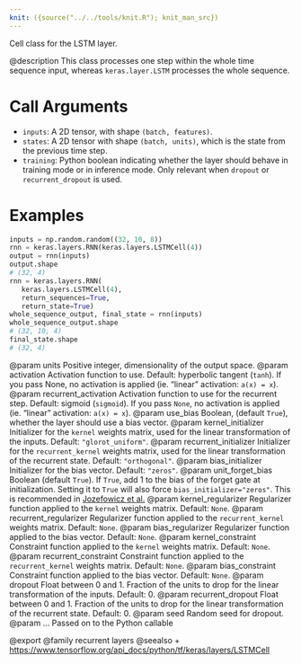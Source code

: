 ```yaml
---
knit: ({source("../../tools/knit.R"); knit_man_src})
---
```

Cell class for the LSTM layer.

@description
This class processes one step within the whole time sequence input, whereas
`keras.layer.LSTM` processes the whole sequence.

# Call Arguments
- `inputs`: A 2D tensor, with shape `(batch, features)`.
- `states`: A 2D tensor with shape `(batch, units)`, which is the state
    from the previous time step.
- `training`: Python boolean indicating whether the layer should behave in
    training mode or in inference mode. Only relevant when `dropout` or
    `recurrent_dropout` is used.

# Examples
```python
inputs = np.random.random((32, 10, 8))
rnn = keras.layers.RNN(keras.layers.LSTMCell(4))
output = rnn(inputs)
output.shape
# (32, 4)
rnn = keras.layers.RNN(
   keras.layers.LSTMCell(4),
   return_sequences=True,
   return_state=True)
whole_sequence_output, final_state = rnn(inputs)
whole_sequence_output.shape
# (32, 10, 4)
final_state.shape
# (32, 4)
```

@param units Positive integer, dimensionality of the output space.
@param activation Activation function to use. Default: hyperbolic tangent
    (`tanh`). If you pass None, no activation is applied
    (ie. "linear" activation: `a(x) = x`).
@param recurrent_activation Activation function to use for the recurrent step.
    Default: sigmoid (`sigmoid`). If you pass `None`, no activation is
    applied (ie. "linear" activation: `a(x) = x`).
@param use_bias Boolean, (default `True`), whether the layer
    should use a bias vector.
@param kernel_initializer Initializer for the `kernel` weights matrix,
    used for the linear transformation of the inputs. Default:
    `"glorot_uniform"`.
@param recurrent_initializer Initializer for the `recurrent_kernel`
    weights matrix, used for the linear transformation
    of the recurrent state. Default: `"orthogonal"`.
@param bias_initializer Initializer for the bias vector. Default: `"zeros"`.
@param unit_forget_bias Boolean (default `True`). If `True`,
    add 1 to the bias of the forget gate at initialization.
    Setting it to `True` will also force `bias_initializer="zeros"`.
    This is recommended in [Jozefowicz et al.](
    https://github.com/mlresearch/v37/blob/gh-pages/jozefowicz15.pdf)
@param kernel_regularizer Regularizer function applied to the `kernel` weights
    matrix. Default: `None`.
@param recurrent_regularizer Regularizer function applied to the
    `recurrent_kernel` weights matrix. Default: `None`.
@param bias_regularizer Regularizer function applied to the bias vector.
    Default: `None`.
@param kernel_constraint Constraint function applied to the `kernel` weights
    matrix. Default: `None`.
@param recurrent_constraint Constraint function applied to the
    `recurrent_kernel` weights matrix. Default: `None`.
@param bias_constraint Constraint function applied to the bias vector.
    Default: `None`.
@param dropout Float between 0 and 1. Fraction of the units to drop for the
    linear transformation of the inputs. Default: 0.
@param recurrent_dropout Float between 0 and 1. Fraction of the units to drop
    for the linear transformation of the recurrent state. Default: 0.
@param seed Random seed for dropout.
@param ... Passed on to the Python callable

@export
@family recurrent layers
@seealso
+ <https://www.tensorflow.org/api_docs/python/tf/keras/layers/LSTMCell>
